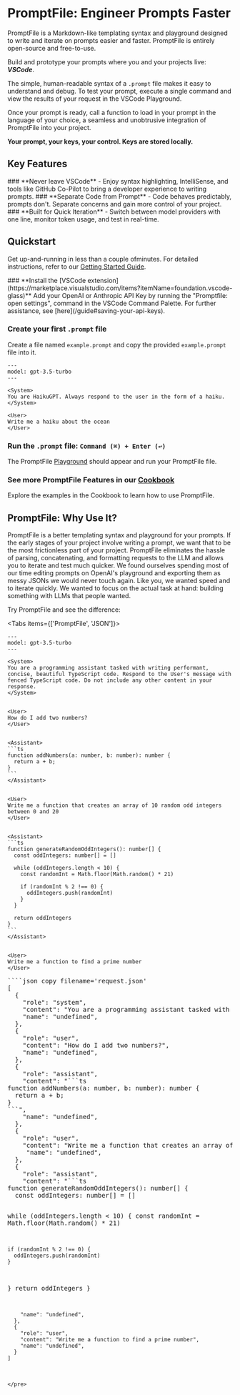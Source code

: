 
# PromptFile: Engineer Prompts Faster

PromptFile is a Markdown-like templating syntax and playground designed to write and iterate on prompts easier and faster. PromptFile is entirely open-source and free-to-use.

Build and prototype your prompts where you and your projects live: **_VSCode_**.


The simple, human-readable syntax of a `.prompt` file makes it easy to understand and debug. To test your prompt, execute a single command and view the results of your request in the VSCode Playground.

Once your prompt is ready, call a function to load in your prompt in the language of your choice, a seamless and unobtrusive integration of PromptFile into your project.

<Callout emoji="🔑"> **Your prompt, your keys, your control. Keys are stored locally.** </Callout>
## Key Features

<Steps>
### **Never leave VSCode**
   - Enjoy syntax highlighting, IntelliSense, and tools like GitHub Co-Pilot to bring a developer experience to writing prompts.
### **Separate Code from Prompt**
   - Code behaves predictably, prompts don't. Separate concerns and gain more control of your project.
### **Built for Quick Iteration**
   - Switch between model providers with one line, monitor token usage, and test in real-time.
</Steps>

## Quickstart
Get up-and-running in less than a couple ofminutes. For detailed instructions, refer to our [Getting Started Guide](/guide).

<Steps>
### **Install the [VSCode extension](https://marketplace.visualstudio.com/items?itemName=foundation.vscode-glass)**
Add your OpenAI or Anthropic API Key by running the "Promptfile: open settings", command in the VSCode Command Palette. For further assistance, see [here](/guide#saving-your-api-keys).

### **Create your first `.prompt` file**
Create a file named `example.prompt` and copy the provided `example.prompt` file into it.

```prompt copy filename="example.prompt"
---
model: gpt-3.5-turbo
---

<System>
You are HaikuGPT. Always respond to the user in the form of a haiku.
</System>

<User>
Write me a haiku about the ocean
</User>
```

### **Run the `.prompt` file: `Command (⌘) + Enter (↩)`**
The PromptFile [Playground](/playground) should appear and run your PromptFile file.

### **See more PromptFile Features in our [Cookbook](/examples)**
Explore the examples in the Cookbook to learn how to use PromptFile.
</Steps>


## PromptFile: Why Use It?

PromptFile is a better templating syntax and playground for your prompts. If the early stages of your project involve writing a prompt, we want that to be the most frictionless part of your project. PromptFile eliminates the hassle of parsing, concatenating, and formatting requests to the LLM and allows you to iterate and test much quicker. We found ourselves spending most of our time editing prompts on OpenAI's playground and exporting them as messy JSONs we would never touch again. Like you, we wanted speed and to iterate quickly. We wanted to focus on the actual task at hand: building something with LLMs that people wanted.

Try PromptFile and see the difference:

<Tabs items={['PromptFile', 'JSON']}>
  <Tab>
````prompt copy filename= 'request.prompt'
---
model: gpt-3.5-turbo
---

<System>
You are a programming assistant tasked with writing performant, concise, beautiful TypeScript code. Respond to the User's message with fenced TypeScript code. Do not include any other content in your response.
</System>


<User>
How do I add two numbers?
</User>


<Assistant>
```ts
function addNumbers(a: number, b: number): number {
  return a + b;
}
```
</Assistant>


<User>
Write me a function that creates an array of 10 random odd integers between 0 and 20
</User>


<Assistant>
```ts
function generateRandomOddIntegers(): number[] {
  const oddIntegers: number[] = []

  while (oddIntegers.length < 10) {
    const randomInt = Math.floor(Math.random() * 21)

    if (randomInt % 2 !== 0) {
      oddIntegers.push(randomInt)
    }
  }

  return oddIntegers
}
```
</Assistant>


<User>
Write me a function to find a prime number
</User>
````
  </Tab>
  <Tab>
  <pre style={{ whiteSpace: 'pre-wrap', wordWrap: 'break-word', overflowWrap: 'break-word', overflow: 'hidden'}}>
````json copy filename='request.json'
[
  {
    "role": "system",
    "content": "You are a programming assistant tasked with writing performant, concise, beautiful TypeScript code. Respond to the User's message with fenced TypeScript code. Do not include any other content in your response.",
    "name": "undefined",
  },
  {
    "role": "user",
    "content": "How do I add two numbers?",
    "name": "undefined",
  },
  {
    "role": "assistant",
    "content": "```ts
function addNumbers(a: number, b: number): number {
  return a + b;
}
```",
    "name": "undefined",
  },
  {
    "role": "user",
    "content": "Write me a function that creates an array of 10 random odd integers between 0 and 20",
     "name": "undefined",
  },
  {
    "role": "assistant",
    "content": "```ts
function generateRandomOddIntegers(): number[] {
  const oddIntegers: number[] = []

  while (oddIntegers.length < 10) {
    const randomInt = Math.floor(Math.random() * 21)

    if (randomInt % 2 !== 0) {
      oddIntegers.push(randomInt)
    }
  }
  return oddIntegers
}
```",
    "name": "undefined",
  },
  {
    "role": "user",
    "content": "Write me a function to find a prime number",
    "name": "undefined",
  }
]
````
    </pre>
  </Tab>
</Tabs>
